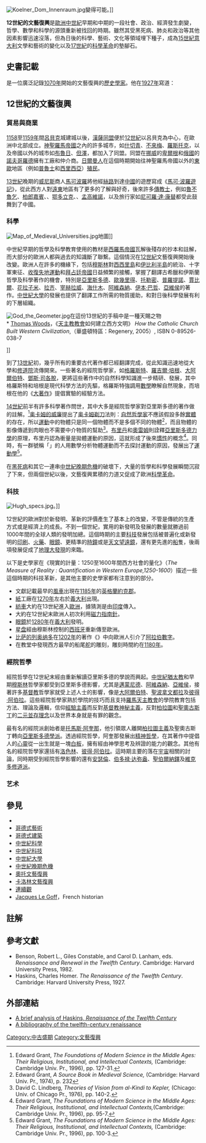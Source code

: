 [[File:Koelner_Dom_Innenraum.jpg|right]]變得可能。]]

'''12世紀的文藝復興'''是[[歐洲|歐洲]][[中世紀|中世紀]]早期和中期的一段社會、政治、經濟發生劇變，哲學、數學和科學的源頭重新被找回的時期。雖然其受黑死病、肺炎和政治等其他因素影響迅速沒落，但為日後的科學、藝術、文化等領域埋下種子，成為[[15世紀|15世紀]][[意大利|意大利]]文學和藝術的變化以及[[17世紀|17世紀]]的[[科學革命|科學革命]]的墊腳石。

== 史書記載 ==
{{link-en|查爾斯·霍默·哈斯金斯|Charles Homer Haskins}}是一位廣泛記錄[[1070年|1070年]]開始的文藝復興的[[歷史學家|歷史學家]]。他在[[1927年|1927年]]寫道：

{{cquote|從許多方面看來，歐洲在[[12世紀|12世紀]]都處於充滿朝氣與活力的時代。在[[十字軍|十字軍]]東征、[[城市|城市]]崛起、[[民族國家|民族國家]]建立的背景下，羅馬藝術達到了最高峰，而哥德藝術也萌芽。[[白話文學|白話文學]]問世，拉丁古典學、拉丁詩、[[羅馬法|羅馬法]]再興，希臘科學與哲學經過[[阿拉伯人|阿拉伯人]]的鑽研後於歐洲復活，而歐洲第一批[[大學|大學]]也建立起來。[[12世紀|12世紀]]在[[高等教育|高等教育]]、[[經院哲學|經院哲學]]、歐洲[[法學|法學]]、[[建築|建築]]、[[雕塑|雕塑]]、禮拜式戲劇、拉丁詩、白話詩都留下了印痕。<ref>查爾斯·霍默·哈斯金斯《12世紀的文藝復興》（''The Renaissance of the Twelfth Century''） [[劍橋|劍橋]]: [[哈佛大學|哈佛大學]]發表，[[1927年|1927年]]。 (p. viii - introduction).</ref>}}

== 12世紀的文藝復興 ==
=== 貿易與商業 ===
[[1158年|1158]]至[[1159年|1159年]]間[[呂貝克|呂貝克]]城建城以後，[[漢薩同盟|漢薩同盟]]便於[[12世紀|12世紀]]以呂貝克為中心，在歐洲中北部成立。[[神聖羅馬帝國|神聖羅馬帝國]]之內的許多城市，如[[什切青|什切青]]、[[不來梅|不來梅]]、[[羅斯托克|羅斯托克]]，以及帝國以外的城市如[[布魯日|布魯日]]、[[但澤|但澤]]，都加入了同盟。同盟在[[挪威|挪威]]的[[卑爾根|卑爾根]]和[[俄國|俄國]]的[[諾夫哥羅德|諾夫哥羅德]]擁有工廠和仲介商。[[日爾曼人|日爾曼人]]在這個時期開始往神聖羅馬帝國以外的[[東歐|東歐]]地區（例如[[普魯士|普魯士]]和[[西里西亞|西里西亞]]）[[殖民|殖民]]。

[[13世紀|13世紀]]晚期的[[威尼斯|威尼斯]]商人[[馬可波羅|馬可波羅]]將他經[[絲路|絲路]]到達[[中國|中國]]的遊歷寫成《[[馬可·波羅遊記|馬可·波羅遊記]]》，從此西方人對[[遠東|遠東]]地區有了更多的了解與好奇，後來許多[[傳教士|傳教士]]，例如[[魯不魯乞|魯不魯乞]]、[[柏郎嘉賓|柏郎嘉賓]]、{{link-en|安德·龍如美|André de Longjumeau}}、[[鄂多立克|鄂多立克]]、{{tsl|en|Giovanni de' Marignolli|馬黎諾里}}、[[孟高維諾|孟高維諾]]，以及旅行家如[[尼可羅·達·康替|尼可羅·達·康替]]都受此鼓舞到了中國。

=== 科學 ===
{{Main|科學史#中世紀}}
{{see|伊斯蘭對中古歐洲的貢獻}}

[[File:Map_of_Medieval_Universities.jpg|left]]地圖]]

中世紀早期的哲學及科學教育使用的教材是[[西羅馬帝國|西羅馬帝國]]瓦解後殘存的抄本和註解，而大部分的歐洲人都與過去的知識斷了聯繫。這個情況在[[12世紀|12世紀]]文藝復興開始後改變。歐洲人在許多的機緣下，包括[[穆斯林|穆斯林]]對[[西西里島|西西里島]]和[[伊比利半島|伊比利半島]]的統治、十字軍東征、[[收復失地運動|收復失地運動]]和[[拜占廷帝國|拜占廷帝國]]日益頻繁的接觸，掌握了翻譯古希臘和伊斯蘭哲學及科學著作的機會，特別是[[亞里斯多德|亞里斯多德]]、[[歐幾里得|歐幾里得]]、[[托勒密|托勒密]]、[[普羅提諾|普羅提諾]]、[[賈比爾|賈比爾]]、[[花拉子米|花拉子米]]、[[拉齐|拉齐]]、[[宰赫拉威|宰赫拉威]]、[[海什木|海什木]]、[[阿維森納|阿維森納]]、[[伊本·巴哲|伊本·巴哲]]、[[亞維侯|亞維侯]]的著作。[[中世紀大學|中世紀大學]]的發展也提供了翻譯工作所需的物質援助，和對日後科學發展有利的下層組織。

[[File:God_the_Geometer.jpg|right]]在這份13世紀的手稿中是一種天賜之物<br />* [[Thomas_Woods|Thomas Woods]]，《[[羅馬天主教會|天主教教會]]如何建立西方文明》 ''How the Catholic Church Built Western Civilization'',（華盛頓特區：Regenery, 2005）, ISBN 0-89526-038-7</ref>]]

到了[[13世紀|13世紀]]初，幾乎所有的重要古代著作都已經翻譯完成，從此知識迅速地從大學和[[修道院|修道院]]流傳開來。一些著名的經院哲學家，如[[格羅斯特|格羅斯特]]、[[羅吉爾·培根|羅吉爾·培根]]、[[大阿爾伯特|大阿爾伯特]]、[[鄧斯·司各脫|鄧斯·司各脫]]，更將這些著作中的自然科學知識進一步精研、發展，其中格羅斯特和培根是現代科學方法的先驅，格羅斯特強調用[[數學|數學]]瞭解自然現象，而培根在他的《[[大著作|大著作]]》提倡實驗的經驗方法。

[[14世紀|14世紀]]前半有許多科學著作問世，其中大多是經院哲學家對亞里斯多德的著作做的註解。<ref>Edward Grant, ''The Foundations of Modern Science in the Middle Ages: Their Religious, Institutional, and Intellectual Contexts,'' (Cambridge: Cambridge Univ. Pr., 1996), pp. 127-31.</ref>[[奥卡姆的威廉|奥卡姆的威廉]]提出了[[奥卡姆剃刀|奥卡姆剃刀]]法則：[[自然哲學家|自然哲學家]]不應該假設多餘[[實體|實體]]的存在，所以[[運動|運動]]中的物體只是同一個物體而不是多個不同的物體<ref>Edward Grant, ''A Source Book in Medieval Science,'' (Cambridge: Harvard Univ. Pr., 1974), p. 232</ref>，而且物體的影像傳遞到肉眼也不需要中介物質的幫助<ref>David C. Lindberg, ''Theories of Vision from al-Kindi to Kepler,'' (Chicago: Univ. of Chicago Pr., 1976), pp. 140-2.</ref>。[[布里丹|布里丹]]和[[尼克爾·奧里斯姆|奧雷姆]]則詮釋[[亞里斯多德物理學|亞里斯多德力學]]的原理，布里丹認為衝量是拋體運動的原因，這就形成了後來[[慣性|慣性]]的概念<ref>Edward Grant, ''The Foundations of Modern Science in the Middle Ages: Their Religious, Institutional, and Intellectual Contexts,''(Cambridge: Cambridge Univ. Pr., 1996), pp. 95-7.</ref>。同時，有一群號稱「{{link-en|牛津計算者|Oxford Calculators}}」的人用數學分析物體運動而不去探討運動的原因，發展出了[[運動學|運動學]]<ref>Edward Grant, ''The Foundations of Modern Science in the Middle Ages: Their Religious, Institutional, and Intellectual Contexts,'' (Cambridge: Cambridge Univ. Pr., 1996), pp. 100-3.</ref>。

在[[黑死病|黑死病]]和其它一連串[[中世紀晚期危機|中世紀晚期危機]]的破壞下，大量的哲學和科學發展瞬間沉寂了下來，但兩個世紀以後，文藝復興累積的力道又促成了歐洲[[科學革命|科學革命]]。

=== 科技 ===
[[File:Hugh_specs.jpg|frame]]。]]
{{main|中世紀工藝}}

12世紀的歐洲對於新發明、革新的評價產生了基本上的改變，不管是傳統的生產方式或是經濟上的成長。不到一個世紀，實用的新發明及發展的數量就勝過前1000年間的全球人類的發明加總。這個時期的主要[[技術|科技]]發展包括被普遍化或新發明的[[印刷|印刷]]、[[火藥|火藥]]、[[眼鏡|眼鏡]]、更精準的[[時鐘|時鐘]]或是[[天文望遠鏡|天文望遠鏡]]，還有更先進的[[船|船]]隻，後兩項發展促成了[[地理大發現|地理大發現]]的來臨。

以下是史學家{{link-en|艾弗瑞·克羅斯比|Alfred W. Crosby}}在《現實的計量：1250至1600年間西方社會的量化》（''The Measure of Reality : Quantification in Western Europe,1250-1600''）描述一些這個時期的科技革新，是其他主要的史學家都有注意到的部分。

* 文獻記載最早的[[風車_(機械)|風車]]出現在[[1185年|1185年]]的[[英格蘭|英格蘭]][[約克郡|約克郡]]。
* [[紙|紙]]工廠在[[1270年|1270年]]左右於[[義大利|義大利]]出現。
* [[紡車|紡車]]大約在13世紀進入[[歐洲|歐洲]]，據猜測是由[[印度|印度]]傳入。
* 大約在12世紀末歐洲人初次利用[[磁|磁力]][[指南針|指南針]]。
* [[眼鏡|眼鏡]]於[[1280年|1280年]]在[[義大利|義大利]]發明。
* [[星盘|星盘]]經由穆斯林控制的[[西班牙|西班牙]]重新傳至歐洲。
* [[比萨的列奥纳多|比萨的列奥纳多]]在[[1202年|1202年]]的著作《{{link-en|計算之書|Liber Abaci}}》中向歐洲人引介了[[阿拉伯數字|阿拉伯數字]]。
* 在教堂中發現西方最早的船尾[[舵|舵]]的雕刻，雕刻時間約在[[1180年|1180年]]。

=== 經院哲學 ===
{{Main|經院哲學}}

經院哲學在12世紀末經由重新解讀亞里斯多德的學說而興起。[[中世紀猶太教|中世紀猶太教]]和早期[[穆斯林|穆斯林]]哲學家都受到亞里斯多德影響，尤其是[[邁蒙尼德|邁蒙尼德]]、[[阿維森納|阿維森納]]、[[亞維侯|亞維侯]]，接著許多[[基督教|基督教]]哲學家就受上述人士的影響，像是[[大阿爾伯特|大阿爾伯特]]、[[聖波拿文都拉|聖波拿文都拉]]及[[彼得·阿伯拉|彼得·阿伯拉]]。這些經院哲學家熟於學院的技巧而且支持[[羅馬天主教會|羅馬天主教會]]的學院教育包括方法、理論及邏輯，信仰[[經驗主義|經驗主義]]而反對[[基督教神秘主義|基督教神秘主義]]，反對[[柏拉圖|柏拉圖]]和[[聖奧古斯丁|聖奧古斯丁]]的[[二元並存理念|二元並存理念]]以及世界本身就是有罪的觀念。

最有名的經院派創始者是[[托馬斯·阿奎那|托馬斯·阿奎那]]，他引領眾人離開[[柏拉圖主義|柏拉圖主義]]及聖奧古斯丁轉向[[亞里斯多德學派|亞里斯多德學派]]。透過經院哲學，阿奎那發展出[[精神哲學|精神哲學]]，在其著作中提倡人的[[心靈|心靈]]從一出生就是一塊[[白板_(哲學)|白板]]，擁有經由神學思考及辨證的能力的觀念。其他有名的經院哲學家還括有[[洛色林|洛色林]]、[[彼得·阿伯拉|彼得·阿伯拉]]。這時期主要的落在[[宇宙|宇宙]]相關的討論，同時期受到經院哲學影響的還有[[安瑟倫|安瑟倫]]、[[伯多禄·达弥盎|伯多禄·达弥盎]]、[[聖伯爾納鐸|聖伯爾納鐸]]及[[維克多修道派|維克多修道派]]。{{ref|經院哲學}}

=== 艺术 ===
{{Seealso|古艺术|罗马式艺术|哥特式艺术|哥特式建筑}}

== 參見 ==
*{{le|12世纪拉丁语翻译|Latin translations of the 12th century}}
*[[哥德式藝術|哥德式藝術]]
*[[哥德式建築|哥德式建築]]
*[[中世紀科學|中世紀科學]]
*[[中世紀科技|中世紀科技]]
*[[中世紀大學|中世紀大學]]
*[[中世紀晚期危機|中世紀晚期危機]]
*[[奧托文藝復興|奧托文藝復興]]
*[[卡洛林文藝復興|卡洛林文藝復興]]
*[[連續觀|連續觀]]
*[[Jacques_Le_Goff|Jacques Le Goff]]，French historian

== 註解 ==
{{reflist}}

== 參考文獻 ==
*Benson, Robert L., Giles Constable, and Carol D. Lanham, eds. ''Renaissance and Renewal in the Twelfth Century''. Cambridge: Harvard University Press, 1982.
*Haskins, Charles Homer. ''The Renaissance of the Twelfth Century''. Cambridge: Harvard University Press, 1927.

== 外部連結 ==
*[https://web.archive.org/web/20040825000711/http://users.telerama.com/~jdehullu/islam/more_028.htm A brief analysis of Haskins, ''Renaissance of the Twelfth Century'']
*[http://www.the-orb.net/wales/h3h03/h3h03b17.htm A bibliography of the twelfth-century renaissance]{{Wayback|url=http://www.the-orb.net/wales/h3h03/h3h03b17.htm |date=20130520070028 }}

[[Category:中古盛期|Category:中古盛期]]
[[Category:文藝復興|Category:文藝復興]]
{{文藝復興底部模板}}